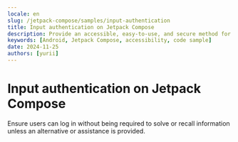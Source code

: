 ```yaml
---
locale: en
slug: /jetpack-compose/samples/input-authentication
title: Input authentication on Jetpack Compose
description: Provide an accessible, easy-to-use, and secure method for users to authenticate when logging in.
keywords: [Android, Jetpack Compose, accessibility, code sample]
date: 2024-11-25
authors: [yurii]
---
```


# Input authentication on Jetpack Compose

Ensure users can log in without being required to solve or recall information unless an alternative or assistance is provided.

<CodeSample id="input-authentication" framework="jetpack-compose" locale="en"/>
